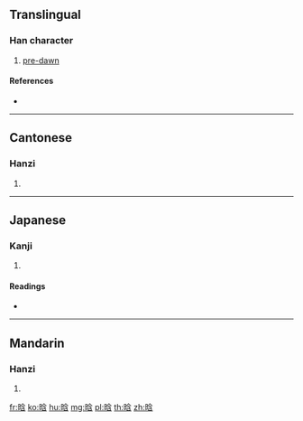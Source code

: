 {{character info/new}}
==Translingual==

===Han character===
{{Han char|rn=72|rad=日|as=07|sn=11|four=|canj=AOIR|ids=⿰日含}}

# [[pre-]][[dawn]]

====References====
* {{Han ref|kx=0495.270|dkj=13933|dj=0861.150|hdz=21514.030|uh=6657|ud=26199}}

----

==Cantonese==

===Hanzi===
{{yue-hanzi|jyut=[[ham4]]|y=ham4}}

# {{defn|lang=yue|sort=日07}}

----

==Japanese==

===Kanji===
{{ja-kanji|grade=|rs=日07}}

# {{defn|lang=ja|sort=日07}}

====Readings====
* {{ja-readings|on=[[かん]] (kan), [[ごん]] (gon)|kun=}}

----

==Mandarin==

===Hanzi===
{{cmn-hanzi|pin=[[hán]] ([[han2]])|wg=han<sup>2</sup>}}

# {{defn|lang=cmn|sort=日07}}

[[fr:晗]]
[[ko:晗]]
[[hu:晗]]
[[mg:晗]]
[[pl:晗]]
[[th:晗]]
[[zh:晗]]